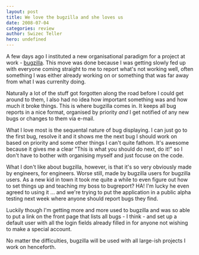 ```yaml
---
layout: post
title: We love the bugzilla and she loves us
date: 2008-07-04
categories: review
author: Swizec Teller
hero: undefined
---
```


A few days ago I instituted a new organisational paradigm for a project at work - [bugzilla](http://bugzilla.org). This move was done because I was getting slowly fed up with everyone coming straight to me to report what's not working well, often something I was either already working on or something that was far away from what I was currenlty doing.

Naturally a lot of the stuff got forgotten along the road before I could get around to them, I also had no idea how important something was and how much it broke things. This is where bugzilla comes in. It keeps all bug reports in a nice format, organised by priority _and_ I get notified of any new bugs or changes to them via e-mail.

What I love most is the sequental nature of bug displaying. I can just go to the first bug, resolve it and it shows me the next bug I should work on based on priority and some other things I can't quite fathom. It's awesome because it gives me a clear "This is what you should do next, do it!" so I don't have to bother with organising myself and just focuse on the code.

What I don't like about bugzilla, however, is that it's so very obviously made by engineers, for engineers. Worse still, made by bugzilla users for bugzilla users. As a new kid in town it took me quite a while to even figure out how to set things up and teaching my boss to bugreport? HA! I'm lucky he even agreed to using it ... and we're trying to put the application in a public alpha testing next week where anyone should report bugs they find.

Luckily though I'm getting more and more used to bugzilla and was so able to put a link on the front page that lists all bugs - I think - and set up a default user with all the login fields already filled in for anyone not wishing to make a special account.

No matter the difficulties, bugzilla will be used with all large-ish projects I work on henceforth.
